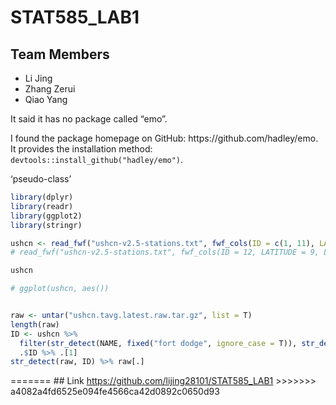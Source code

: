 # STAT585_LAB1

## Team Members
- Li Jing
- Zhang Zerui
- Qiao Yang


It said it has no package called "emo".

I found the package homepage on GitHub: https://github.com/hadley/emo. It provides the installation method: `devtools::install_github("hadley/emo")`.

'pseudo-class'

```r
library(dplyr)
library(readr)
library(ggplot2)
library(stringr)

ushcn <- read_fwf("ushcn-v2.5-stations.txt", fwf_cols(ID = c(1, 11), LATITUDE = c(13, 20), LONGITUDE = c(22, 30), ELEVATION = c(32, 37), STATE = c(39, 40), NAME = c(42, 71), COMPONENT1 = c(73, 78), COMPONENT2 = c(80, 85), COMPONENT3 = c(87, 92), UTC = c(94, 95)), col_types = cols(UTC = "c"))
# read_fwf("ushcn-v2.5-stations.txt", fwf_cols(ID = 12, LATITUDE = 9, LONGITUDE = 10, ELEVATION = 7, STATE = 3, NAME = 31, COMPONENT1 = 7, COMPONENT2 = 7, COMPONENT3 = 7, UTC = 2))

ushcn

# ggplot(ushcn, aes())


raw <- untar("ushcn.tavg.latest.raw.tar.gz", list = T)
length(raw)
ID <- ushcn %>%
  filter(str_detect(NAME, fixed("fort dodge", ignore_case = T)), str_detect(STATE, "IA")) %>%
  .$ID %>% .[1]
str_detect(raw, ID) %>% raw[.]
```
=======
## Link
[https://github.com/lijing28101/STAT585_LAB1](https://github.com/lijing28101/STAT585_LAB1)
>>>>>>> a4082a4fd6525e094fe4566ca42d0892c0650d93
